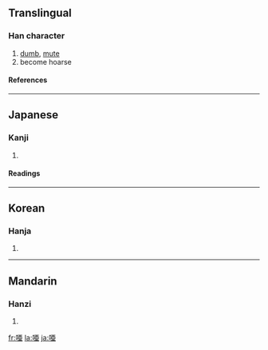 {{see|啞}}

==Translingual==
===Han character===
{{Han char|rn=30|rad=口|as=07|sn=10|four=|canj=口一中一 (RMLM), X口一中一 (XRMLM)}}
# [[dumb]], [[mute]]
# become hoarse
====References====
{{Han ref|kx=0193.051|dkj=03743|dj=0413.130|hdz=10626.100|uh=5516|ud=21782}}
----
==Japanese==
===Kanji===
{{ja-kanji|grade=|rs=口07}}
# {{defn|Japanese}} 
====Readings====
{{ja-readings|on=[[あ]] (a)|kun=[[おし]] (oshi)}}
----
==Korean==
===Hanja===
{{ko-hanja|hangeul=아|rv=a|mr=a}}
# {{defn|Korean}}
----
==Mandarin==
===Hanzi===
{{cmn-hanzi|pin=[[yǎ]] (ya3)|wg=ya<sup>3</sup>}}
# {{defn|Mandarin}}

[[fr:唖]]
[[la:唖]]
[[ja:唖]]